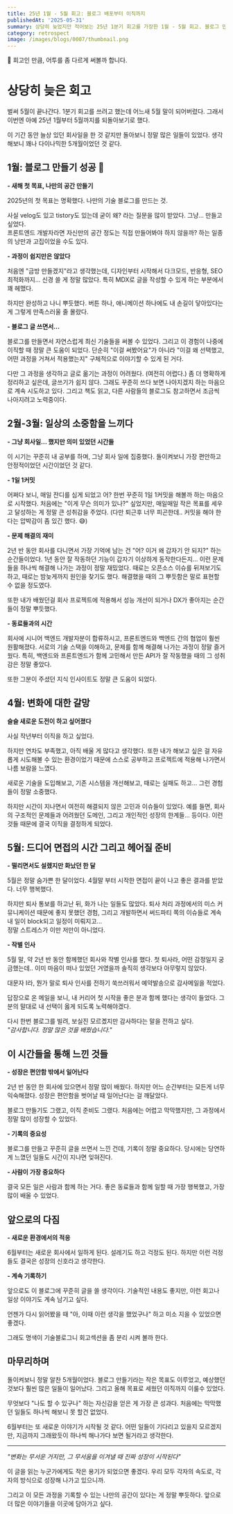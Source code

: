 ```yaml
---
title: 25년 1월 - 5월 회고: 블로그 배포부터 이직까지
publishedAt: '2025-05-31'
summary: 상당히 늦었지만 적어보는 25년 1분기 회고를 가장한 1월 - 5월 회고. 블로그 만들기부터 이직 준비와 면접, 그리고 새로운 시작까지의 여정을 기록합니다.
category: retrospect
image: /images/blogs/0007/thumbnail.png
---
```


📣 회고인 만큼, 어투를 좀 다르게 써볼까 합니다.

# 상당히 늦은 회고

벌써 5월이 끝나간다. 1분기 회고를 쓰려고 했는데 어느새 5월 말이 되어버렸다. 그래서 이번엔 아예 25년 1월부터 5월까지를 되돌아보기로 했다.

이 기간 동안 늘상 있던 회사일을 한 것 같지만 돌아보니 정말 많은 일들이 있었다. 생각해보니 꽤나 다이나믹한 5개월이었던 것 같다.

## 1월: 블로그 만들기 성공 🎉

<b>- 새해 첫 목표, 나만의 공간 만들기 </b>

2025년의 첫 목표는 명확했다. 나만의 기술 블로그를 만드는 것.

사실 velog도 있고 tistory도 있는데 굳이 왜? 라는 질문을 많이 받았다. 그냥... 만들고 싶었다.<br/>
프론트엔드 개발자라면 자신만의 공간 정도는 직접 만들어봐야 하지 않을까? 하는 일종의 낭만과 고집이었을 수도 있다.

**- 과정이 쉽지만은 않았다**

처음엔 "금방 만들겠지"라고 생각했는데, 디자인부터 시작해서 다크모드, 반응형, SEO 최적화까지... 신경 쓸 게 정말 많았다. 특히 MDX로 글을 작성할 수 있게 하는 부분에서 꽤 헤맸다.

하지만 완성하고 나니 뿌듯했다. 버튼 하나, 애니메이션 하나에도 내 손길이 닿아있다는 게 그렇게 만족스러울 줄 몰랐다.

**- 블로그 글 쓰면서...**

블로그를 만들면서 자연스럽게 최신 기술들을 써볼 수 있었다. 그리고 이 경험이 나중에 이직할 때 정말 큰 도움이 되었다. 단순히 "이걸 써봤어요"가 아니라 "이걸 왜 선택했고, 어떤 과정을 거쳐서 적용했는지" 구체적으로 이야기할 수 있게 된 거다.

다만 그 과정을 생각하고 글로 옮기는 과정이 어려웠다. (여전히 어렵다.)
좀 더 명확하게 정리하고 싶은데, 글쓰기가 쉽지 않다. 그래도 꾸준히 쓰다 보면 나아지겠지 하는 마음으로 계속 시도하고 있다.
그리고 책도 읽고, 다른 사람들의 블로그도 참고하면서 조금씩 나아지려고 노력중이다.

## 2월-3월: 일상의 소중함을 느끼다

<b>- 그냥 회사일... 했지만 의미 있었던 시간들 </b>

이 시기는 꾸준히 내 공부를 하며, 그냥 회사 일에 집중했다. 돌이켜보니 가장 편안하고 안정적이었던 시간이었던 것 같다.

**- 1일 1커밋**

어쩌다 보니, 매일 잔디를 심게 되었고 어? 한번 꾸준히 1일 1커밋을 해볼까 하는 마음으로 시작했다. 처음에는 "이게 무슨 의미가 있나?" 싶었지만, 매일매일 작은 목표를 세우고 달성하는 게 정말 큰 성취감을 주었다.
(다만 퇴근후 너무 피곤한데.. 커밋을 해야 한다는 압박감이 좀 있긴 했다. 😅)

**- 문제 해결의 재미**

2년 반 동안 회사를 다니면서 가장 기억에 남는 건 "어? 이거 왜 갑자기 안 되지?" 하는 순간들이었다. 1년 동안 잘 작동하던 기능이 갑자기 이상하게 동작한다든지...
이런 문제들을 하나씩 해결해 나가는 과정이 정말 재밌었다. 때로는 오픈소스 이슈를 뒤져보기도 하고, 때로는 밤늦게까지 원인을 찾기도 했다. 해결했을 때의 그 뿌듯함은 말로 표현할 수 없을 정도였다.

또한 내가 배웠던걸 회사 프로젝트에 적용해서 성능 개선이 되거나 DX가 좋아지는 순간들이 정말 뿌듯했다.

**- 동료들과의 시간**

회사에 시니어 백엔드 개발자분이 합류하시고, 프론트엔드와 백엔드 간의 협업이 훨씬 원활해졌다. 서로의 기술 스택을 이해하고, 문제를 함께 해결해 나가는 과정이 정말 즐거웠다.
특히, 백엔드와 프론트엔드가 함께 고민해서 만든 API가 잘 작동했을 때의 그 성취감은 정말 좋았다.

또한 그분이 주셨던 지식 인사이트도 정말 큰 도움이 되었다.

## 4월: 변화에 대한 갈망

<b> 슬슬 새로운 도전이 하고 싶어졌다 </b>

사실 작년부터 이직을 하고 싶었다.

하지만 연차도 부족했고, 아직 배울 게 많다고 생각했다.
또한 내가 해보고 싶은 걸 자유롭게 시도해볼 수 있는 환경이었기 때문에 스스로 공부하고 프로젝트에 적용해 나가면서 나름 보람을 느꼈다.

새로운 기술을 도입해보고, 기존 시스템을 개선해보고, 때로는 실패도 하고... 그런 경험들이 정말 소중했다.

하지만 시간이 지나면서 여전히 해결되지 않은 고민과 이슈들이 있었다.
예를 들면, 회사의 구조적인 문제들과 어려웠던 도메인, 그리고 개인적인 성장의 한계들... 등이다.
이런것들 때문에 결국 이직을 결정하게 되었다.

## 5월: 드디어 면접의 시간 그리고 헤어질 준비

<b>- 떨리면서도 설렜지만 화났던 한 달 </b>

5월은 정말 숨가쁜 한 달이었다. 4월말 부터 시작한 면접이 끝이 나고 좋은 결과를 받았다. 너무 행복했다.

하지만 퇴사 통보를 하고난 뒤, 화가 나는 일들도 많았다. 퇴사 처리 과정에서의 미스 커뮤니케이션 때문에 좋지 못했던 경험, 그리고 개발하면서 써드파티 쪽의 이슈들로 계속 내 일이 block되고 일정이 미뤄지고...<br/>
정말 스트레스가 이만 저만이 아니었다.

<b>- 작별 인사 </b>

5월 말, 약 2년 반 동안 함께했던 회사와 작별 인사를 했다.
첫 퇴사라, 어떤 감정일지 궁금했는데.. 이미 마음이 떠나 있었던 거였을까 솔직히 생각보다 아무렇지 않았다.

대문자 I라, 뭔가 말로 퇴사 인사를 전하기 쑥쓰러워서 예약발송으로 감사메일을 적었다.

답장으로 온 메일을 보니, 내 커리어 첫 시작을 좋은 분과 함께 했다는 생각이 들었다.
그 분의 말대로 내 선택이 옳게 되도록 노력해야겠다.

다시 한번 블로그를 빌려, 보실진 모르곘지만 감사하다는 말을 전하고 싶다.<br/>_"감사합니다. 정말 많은 것을 배웠습니다."_

## 이 시간들을 통해 느낀 것들

<b>- 성장은 편안함 밖에서 일어난다</b>

2년 반 동안 한 회사에 있으면서 정말 많이 배웠다. 하지만 어느 순간부터는 모든게 너무 익숙해졌다. 성장은 편안함을 벗어날 때 일어난다는 걸 깨달았다.

블로그 만들기도 그랬고, 이직 준비도 그랬다. 처음에는 어렵고 막막했지만, 그 과정에서 정말 많이 성장할 수 있었다.

<b>- 기록의 중요성</b>

블로그를 만들고 꾸준히 글을 쓰면서 느낀 건데, 기록이 정말 중요하다. 당시에는 당연하게 느꼈던 일들도 시간이 지나면 잊혀진다.

<b>- 사람이 가장 중요하다 </b>

결국 모든 일은 사람과 함께 하는 거다. 좋은 동료들과 함께 일할 때 가장 행복했고, 가장 많이 배울 수 있었다.

## 앞으로의 다짐

<b>- 새로운 환경에서의 적응</b>

6월부터는 새로운 회사에서 일하게 된다. 설레기도 하고 걱정도 된다.
하지만 이런 걱정들도 결국은 성장의 신호라고 생각한다.

<b>- 계속 기록하기 </b>

앞으로도 이 블로그에 꾸준히 글을 쓸 생각이다. 기술적인 내용도 좋지만, 이런 회고나 일상 이야기도 계속 남기고 싶다.

언젠가 다시 읽어봤을 때 "아, 이때 이런 생각을 했었구나" 하고 미소 지을 수 있었으면 좋겠다.

그래도 명색이 기술블로그니 회고섹션을 좀 분리 시켜 볼까 한다.

## 마무리하며

돌이켜보니 정말 알찬 5개월이었다. 블로그 만들기라는 작은 목표도 이루었고, 예상했던 것보다 훨씬 많은 일들이 일어났다.
그리고 올해 목표로 세웠던 이직까지 이룰수 있었다.

무엇보다 "나도 할 수 있구나" 하는 자신감을 얻은 게 가장 큰 성과다. 처음에는 막막했던 일들도 하나씩 해보니 못 할건 없었다.

6월부터는 또 새로운 이야기가 시작될 것 같다. 어떤 일들이 기다리고 있을지 모르겠지만, 지금까지 그래왔듯이 하나씩 해나가다 보면 될거라고 생각한다.

---

_"변화는 무서운 거지만, 그 무서움을 이겨낼 때 진짜 성장이 시작된다"_

이 글을 읽는 누군가에게도 작은 용기가 되었으면 좋겠다. 우리 모두 각자의 속도로, 각자의 방식으로 성장해 나가고 있으니까.

그리고 이 모든 과정을 기록할 수 있는 나만의 공간이 있다는 게 정말 뿌듯하다. 앞으로 더 많은 이야기들을 이곳에 담아가고 싶다.
